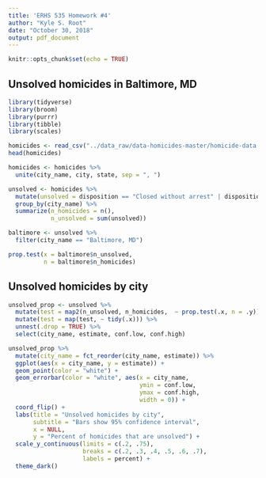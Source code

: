 ```yaml
---
title: 'ERHS 535 Homework #4'
author: "Kyle S. Root"
date: "October 30, 2018"
output: pdf_document
---
```


```r
knitr::opts_chunk$set(echo = TRUE)
```

## Unsolved homicides in Baltimore, MD

```r
library(tidyverse)
library(broom)
library(purrr)
library(tibble)
library(scales)

homicides <- read_csv("../data_raw/data-homicides-master/homicide-data.csv")
head(homicides)

homicides <- homicides %>% 
  unite(city_name, city, state, sep = ", ")

unsolved <- homicides %>% 
  mutate(unsolved = disposition == "Closed without arrest" | disposition == "Open/No arrest") %>% 
  group_by(city_name) %>% 
  summarize(n_homicides = n(),
            n_unsolved = sum(unsolved))
```

```r
baltimore <- unsolved %>% 
  filter(city_name == "Baltimore, MD")

prop.test(x = baltimore$n_unsolved,
          n = baltimore$n_homicides)
```


## Unsolved homicides by city

```r
unsolved_prop <- unsolved %>% 
  mutate(test = map2(n_unsolved, n_homicides,  ~ prop.test(.x, n = .y))) %>% 
  mutate(test = map(test, ~ tidy(.x))) %>% 
  unnest(.drop = TRUE) %>% 
  select(city_name, estimate, conf.low, conf.high)
```

```r
unsolved_prop %>% 
  mutate(city_name = fct_reorder(city_name, estimate)) %>% 
  ggplot(aes(x = city_name, y = estimate)) +
  geom_point(color = "white") +
  geom_errorbar(color = "white", aes(x = city_name,
                                     ymin = conf.low,
                                     ymax = conf.high,
                                     width = 0)) +
  coord_flip() +
  labs(title = "Unsolved homicides by city",
       subtitle = "Bars show 95% confidence interval",
       x = NULL,
       y = "Percent of homicides that are unsolved") +
  scale_y_continuous(limits = c(.2, .75),
                     breaks = c(.2, .3, .4, .5, .6, .7),
                     labels = percent) +
  theme_dark()
```
